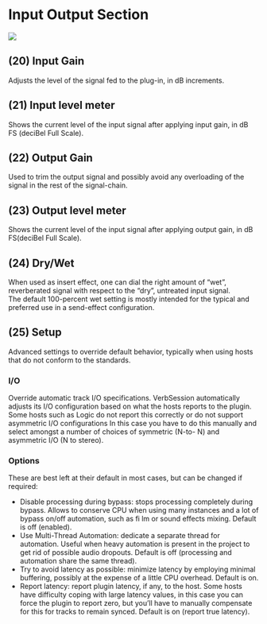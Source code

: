 # Input Output Section

![](https://flux-shared.s3.amazonaws.com/doc_images/Plugins/ircam-verb-session/verb_session_08.png)

## (20) Input Gain
Adjusts the level of the signal fed to the plug-in, in dB increments.

## (21) Input level meter
Shows the current level of the input signal after applying input gain, in dB FS (deciBel Full Scale).

## (22) Output Gain
Used to trim the output signal and possibly avoid any overloading of the signal in the rest of the signal-chain.

## (23) Output level meter
Shows the current level of the input signal after applying output gain, in dB FS(deciBel Full Scale).

## (24) Dry/Wet
When used as insert effect, one can dial the right amount of “wet”, reverberated signal with respect to the “dry”, 
untreated input signal.  
The default 100-percent wet setting is mostly intended for the typical and preferred use in a send-effect configuration.

## (25) Setup
Advanced settings to override default behavior, typically when using hosts that do not conform to the standards.

### I/O
Override automatic track I/O specifications. VerbSession automatically adjusts its I/O configuration based on what the
hosts reports to the plugin. Some hosts such as Logic do not report this correctly or do not support asymmetric I/O
configurations In this case you have to do this manually and select amongst a number of choices of symmetric (N-to-
N) and asymmetric I/O (N to stereo).


### Options


These are best left at their default in most cases, but can be changed if required:

- Disable processing during bypass: stops processing completely during bypass. Allows to conserve CPU when
    using many instances and a lot of bypass on/off automation, such as fi lm or sound effects mixing. Default is
    off (enabled).
- Use Multi-Thread Automation: dedicate a separate thread for automation. Useful when heavy automation is
    present in the project to get rid of possible audio dropouts. Default is off (processing and automation share
    the same thread).
- Try to avoid latency as possible: minimize latency by employing minimal buffering, possibly at the expense of
    a little CPU overhead. Default is on.
- Report latency: report plugin latency, if any, to the host. Some hosts have difficulty coping with large latency
    values, in this case you can force the plugin to report zero, but you’ll have to manually compensate for this for
    tracks to remain synced. Default is on (report true latency).
